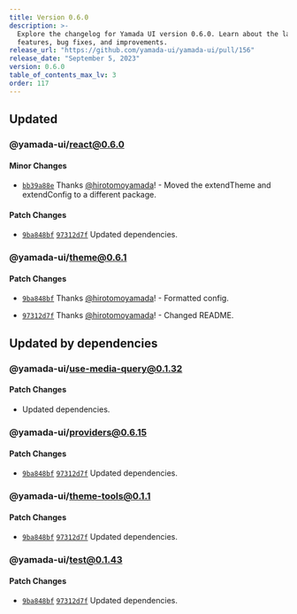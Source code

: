 ```yaml
---
title: Version 0.6.0
description: >-
  Explore the changelog for Yamada UI version 0.6.0. Learn about the latest
  features, bug fixes, and improvements.
release_url: "https://github.com/yamada-ui/yamada-ui/pull/156"
release_date: "September 5, 2023"
version: 0.6.0
table_of_contents_max_lv: 3
order: 117
---
```


## Updated

### @yamada-ui/react@0.6.0

#### Minor Changes

- [`bb39a88e`](https://github.com/hirotomoyamada/yamada-ui/commit/bb39a88e33860b345d538a40fdf126f8ec1fa5ea) Thanks [@hirotomoyamada](https://github.com/hirotomoyamada)! - Moved the extendTheme and extendConfig to a different package.

#### Patch Changes

- [`9ba848bf`](https://github.com/hirotomoyamada/yamada-ui/commit/9ba848bf18b9f8d5463828f37cc26e463954e44b) [`97312d7f`](https://github.com/hirotomoyamada/yamada-ui/commit/97312d7fc64496e70c1e2cf6763072cbca2c1f00) Updated dependencies.

### @yamada-ui/theme@0.6.1

#### Patch Changes

- [`9ba848bf`](https://github.com/hirotomoyamada/yamada-ui/commit/9ba848bf18b9f8d5463828f37cc26e463954e44b) Thanks [@hirotomoyamada](https://github.com/hirotomoyamada)! - Formatted config.

- [`97312d7f`](https://github.com/hirotomoyamada/yamada-ui/commit/97312d7fc64496e70c1e2cf6763072cbca2c1f00) Thanks [@hirotomoyamada](https://github.com/hirotomoyamada)! - Changed README.

## Updated by dependencies

### @yamada-ui/use-media-query@0.1.32

#### Patch Changes

- Updated dependencies.

### @yamada-ui/providers@0.6.15

#### Patch Changes

- [`9ba848bf`](https://github.com/hirotomoyamada/yamada-ui/commit/9ba848bf18b9f8d5463828f37cc26e463954e44b) [`97312d7f`](https://github.com/hirotomoyamada/yamada-ui/commit/97312d7fc64496e70c1e2cf6763072cbca2c1f00) Updated dependencies.

### @yamada-ui/theme-tools@0.1.1

#### Patch Changes

- [`9ba848bf`](https://github.com/hirotomoyamada/yamada-ui/commit/9ba848bf18b9f8d5463828f37cc26e463954e44b) [`97312d7f`](https://github.com/hirotomoyamada/yamada-ui/commit/97312d7fc64496e70c1e2cf6763072cbca2c1f00) Updated dependencies.

### @yamada-ui/test@0.1.43

#### Patch Changes

- [`9ba848bf`](https://github.com/hirotomoyamada/yamada-ui/commit/9ba848bf18b9f8d5463828f37cc26e463954e44b) [`97312d7f`](https://github.com/hirotomoyamada/yamada-ui/commit/97312d7fc64496e70c1e2cf6763072cbca2c1f00) Updated dependencies.
